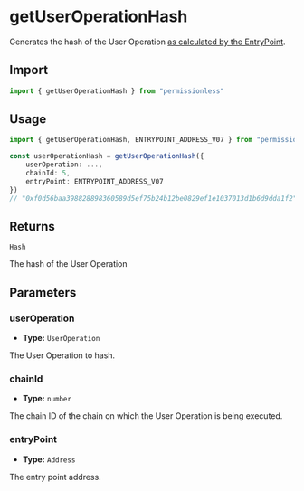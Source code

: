 # getUserOperationHash

Generates the hash of the User Operation [as calculated by the EntryPoint](https://github.com/eth-infinitism/account-abstraction/blob/465f22310fcc639964e6ab5f8aa648770c6d8981/contracts/core/EntryPoint.sol#L296-L302).

## Import

```ts
import { getUserOperationHash } from "permissionless"
```

## Usage

```ts
import { getUserOperationHash, ENTRYPOINT_ADDRESS_V07 } from "permissionless"

const userOperationHash = getUserOperationHash({
    userOperation: ...,
    chainId: 5,
    entryPoint: ENTRYPOINT_ADDRESS_V07
})
// "0xf0d56baa398828898360589d5ef75b24b12be0829ef1e1037013d1b6d9dda1f2"
```

## Returns

`Hash`

The hash of the User Operation

## Parameters

### userOperation

- **Type:** `UserOperation`

The User Operation to hash.

### chainId

- **Type:** `number`

The chain ID of the chain on which the User Operation is being executed.

### entryPoint

- **Type:** `Address`

The entry point address.